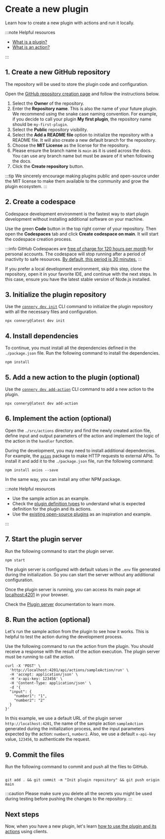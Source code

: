 # Create a new plugin

Learn how to create a new plugin with actions and run it locally.

:::note Helpful resources

- [What is a plugin?](/docs/introduction/core-concepts#plugin)
- [What is an action?](/docs/introduction/core-concepts#action)

:::

## 1. Create a new GitHub repository

The repository will be used to store the plugin code and configuration.

Open the [GitHub repository creation page](https://github.com/new) and follow the instructions below.

1. Select the **Owner** of the repository.
2. Enter the **Repository name**. This is also the name of your future plugin.
   We recommend using the snake case naming convention.
   For example, if you decide to call your plugin **My first plugin**, the repository name should be `my-first-plugin`.
3. Select the **Public** repository visibility.
4. Select the **Add a README file** option to initialize the repository with a README file.
   It will also create a new default branch for the repository.
5. Choose the **MIT License** as the license for the repository.
6. Please ensure the branch name is `main` as it is used across the docs.
   You can use any branch name but must be aware of it when following the docs.
7. Click the **Create repository** button.

:::tip
We sincerely encourage making plugins public and open-source under the MIT license
to make them available to the community and grow the plugin ecosystem.
:::

## 2. Create a codespace

Codespace development environment is the fastest way to start plugin development without installing additional software on your machine.

Use the green **Code** button in the top right corner of your repository.
Then open the **Codespaces** tab and click **Create codespace on main**.
It will start the codespace creation process.

:::info
GitHub Codespaces are [free of charge for 120 hours per month](https://docs.github.com/en/billing/managing-billing-for-github-codespaces/about-billing-for-github-codespaces#monthly-included-storage-and-core-hours-for-personal-accounts) for personal accounts.
The codespace will stop running after a period of inactivity to safe resources.
[By default, this period is 30 minutes.](https://docs.github.com/en/codespaces/customizing-your-codespace/setting-your-timeout-period-for-github-codespaces?tool=webui#about-the-idle-timeout)
:::

If you prefer a local development environment, skip this
step, clone the repository, open it in your favorite IDE, and continue with
the next steps. In this case, ensure you have the latest stable version of Node.js installed.

## 3. Initialize the plugin repository

Use the [`connery dev init`](/docs/cli/connery-dev-init) CLI command to initialize the plugin repository with all the necessary files and configuration.

```
npx connery@latest dev init
```

## 4. Install dependencies

To continue, you must install all the dependencies defined in the `./package.json` file.
Run the following command to install the dependencies.

```
npm install
```

## 5. Add a new action to the plugin (optional)

Use the [`connery dev add-action`](/docs/cli/connery-dev-add-action) CLI command to add a new action to the plugin.

```
npx connery@latest dev add-action
```

## 6. Implement the action (optional)

Open the `./src/actions` directory and find the newly created action file,
define input and output parameters of the action and implement the logic of the action in the `handler` function.

During the development, you may need to install additional dependencies.
For example, the [`axios`](https://github.com/axios/axios) package to make HTTP requests to external APIs.
To install it and add it to the `./package.json` file, run the following command:

```
npm install axios --save
```

In the same way, you can install any other NPM package.

:::note Helpful resources

- Use the sample action as an example.
- Check the [plugin definition types](/docs/sdk/api-reference#plugin-definition-types)
  to understand what is expected definition for the plugin and its actions.
- Use the [existing open-source plugins](/docs/plugins/) as an inspiration and example.

:::

## 7. Start the plugin server

Run the following command to start the plugin server.

```
npm start
```

The plugin server is configured with default values in the `.env` file generated during the initialization.
So you can start the server without any additional configuration.

Once the plugin server is running, you can access its main page at [localhost:4201](http://localhost:4201) in your browser.

Check the [Plugin server](/docs/sdk/plugin-server/) documentation to learn more.

## 8. Run the action (optional)

Let's run the sample action from the plugin to see how it works.
This is helpful to test the action during the development process.

Use the following command to run the action from the plugin.
You should receive a response with the result of the action execution.
The plugin server must be running to call the action.

```
curl -X 'POST' \
  'http://localhost:4201/api/actions/sampleAction/run' \
  -H 'accept: application/json' \
  -H 'x-api-key: 123456' \
  -H 'Content-Type: application/json' \
  -d '{
  "input": {
    "number1": "1",
    "number2": "2"
  }
}'
```

In this example, we use a default URL of the plugin server `http://localhost:4201`, the name of the sample action `sampleAction` generated during the initialization process, and the input parameters expected by the action: `number1`, `number2`.
Also, we use a default `x-api-key` value, `123456`, to authenticate the request.

## 9. Commit the files

Run the following command to commit and push all the files to GitHub.

```

git add . && git commit -m "Init plugin repository" && git push origin main

```

:::caution
Please make sure you delete all the secrets you might be used during testing before pushing the changes to the repository.
:::

## Next steps

Now, when you have a new plugin, let's learn [how to use the plugin and its actions](/docs/quickstart/use-plugin) using clients.
